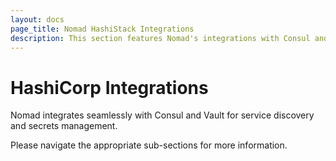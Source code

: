```yaml
---
layout: docs
page_title: Nomad HashiStack Integrations
description: This section features Nomad's integrations with Consul and Vault.
---
```


# HashiCorp Integrations

Nomad integrates seamlessly with Consul and Vault for service discovery and secrets management.

Please navigate the appropriate sub-sections for more information.
